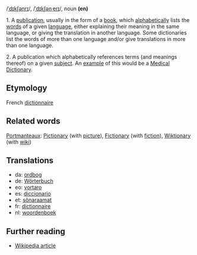 /[[Received Pronunciation|ˈdɪkʃənrɪ]]/, /[[General American|ˈdɪkʃənˌerɪ]]/, noun '''(en)'''

1. A [[publication]], usually in the form of a [[book]], which [[alphabetical]]ly lists the [[word]]s of a given [[language]], either explaining their meaning in the same language, or giving the translation in another language. Some dictionaries list the words of more than one language and/or give translations in more than one language.

2. A publication which alphabetically references terms (and meanings thereof) on a given [[subject]]. An [[example]] of this would be a [[Medical dictionary|Medical Dictionary]].

== Etymology ==
French [[dictionnaire]]

== Related words ==
[[Portmanteau]]x: [[Pictionary]] (with [[picture]]), [[Fictionary]] (with [[fiction]]), [[Wiktionary]] (with [[wiki]])

== Translations ==
*da: [[ordbog]]
*de: [[Wörterbuch]]
*eo: [[vortaro]]
*es: [[diccionario]]
*et: [[sõnaraamat]]
*fr: [[dictionnaire]]
*nl: [[woordenboek]]

== Further reading ==
*[[en:Dictionary|Wikipedia article]]
